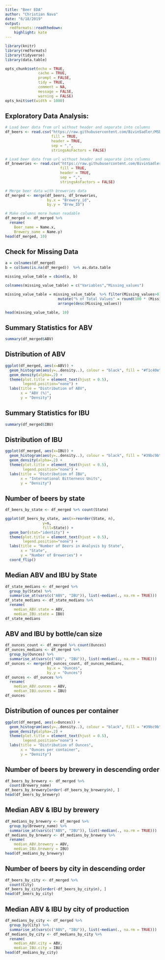 ```yaml
---
title: "Beer EDA"
author: "Christian Nava"
date: "6/18/2019"
output: 
  rmdformats::readthedown:
    highlight: kate
---
```


```r
library(knitr)
library(rmdformats)
library(tidyverse)
library(data.table)

opts_chunk$set(echo = TRUE,
               cache = TRUE,
               prompt = FALSE,
               tidy = TRUE,
               comment = NA,
               message = FALSE,
               warning = FALSE)
opts_knit$set(width = 1000)
```

## Exploratory Data Analysis:

```r

# Load beer data from url without header and separate into columns
df_beers <- read.csv("https://raw.githubusercontent.com/BivinSadler/MSDS-6306-Doing-Data-Science/master/Unit%207/Beers.csv", 
                     fill = TRUE,
                     header = TRUE,
                     sep = ",",
                     stringsAsFactors = FALSE)

# Load beer data from url without header and separate into columns
df_breweries <- read.csv("https://raw.githubusercontent.com/BivinSadler/MSDS-6306-Doing-Data-Science/master/Unit%207/Breweries.csv", 
                         fill = TRUE,
                         header = TRUE,
                         sep = ",",
                         stringsAsFactors = FALSE)
```



```r
# Merge beer data with breweries data
df_merged <- merge(df_beers, df_breweries, 
                   by.x = "Brewery_id", 
                   by.y = "Brew_ID")
```


```r
# Make columns more human readable
df_merged <- df_merged %>% 
  rename(
    Beer_name = Name.x,
    Brewery_name = Name.y)
head(df_merged, 10)
```


## Check for Missing Data

```r
a = colnames(df_merged)
b = colSums(is.na(df_merged))  %>% as.data.table

missing_value_table = cbind(a, b)

colnames(missing_value_table) = c("Variables","Missing_values")

missing_value_table = missing_value_table  %>% filter(Missing_values>0)  %>% 
                        mutate("% of Total Values" = round(100 * (Missing_values / nrow(df_merged)), 1))  %>% 
                        arrange(desc(Missing_values))

head(missing_value_table, 10)
```

## Summary Statistics for ABV
```r
summary(df_merged$ABV)
```

## Distribution of ABV
```r
ggplot(df_merged, aes(x=ABV)) + 
  geom_histogram(aes(y=..density..), colour = "black", fill = "#f1c40e") +
  geom_density(alpha=.2) +
  theme(plot.title = element_text(hjust = 0.5),
        legend.position="none") +
  labs(title = "Distribution of ABV", 
       x = "ABV (%)", 
       y = "Density")
```

## Summary Statistics for IBU
```r
summary(df_merged$IBU)
```

## Distribution of IBU
```r
ggplot(df_merged, aes(x=IBU)) + 
  geom_histogram(aes(y=..density..), colour = "black", fill = "#39bc9b") +
  geom_density(alpha=.2) +
  theme(plot.title = element_text(hjust = 0.5),
        legend.position="none") +
  labs(title = "Distribution of IBU", 
       x = "International Bitterness Units", 
       y = "Density")
```

## Number of beers by state
```r
df_beers_by_state <- df_merged %>% count(State)

ggplot(df_beers_by_state, aes(x=reorder(State, n), 
                 y=n, 
                 fill=State)) + 
  geom_bar(stat="identity") + 
  theme(plot.title = element_text(hjust = 0.5),
        legend.position="none") +
  labs(title = "Number of Beers in Analysis by State", 
       x = "State", 
       y = "Number of Breweries") +
  coord_flip()
```


## Median ABV and IBU by State
```r
df_state_medians <- df_merged %>% 
  group_by(State) %>% 
  summarise_at(vars(c("ABV", "IBU")), list(~median(., na.rm = TRUE)))
df_state_medians <- df_state_medians %>% 
  rename(
    median_ABV.state = ABV,
    median_IBU.state = IBU)
df_state_medians
```


## ABV and IBU by bottle/can size
```r
df_ounces_count <- df_merged %>% count(Ounces)
df_ounces_medians <- df_merged %>% 
  group_by(Ounces) %>% 
  summarise_at(vars(c("ABV", "IBU")), list(~median(., na.rm = TRUE)))
df_ounces <- merge(df_ounces_count, df_ounces_medians, 
                   by.x = "Ounces",
                   by.y = "Ounces")
df_ounces <- df_ounces %>% 
  rename(
    median_ABV.ounces = ABV,
    median_IBU.ounces = IBU)
df_ounces
```

## Distribution of ounces per container
```r
ggplot(df_merged, aes(x=Ounces)) + 
  geom_histogram(aes(y=..density..), colour = "black", fill = "#39bc9b") +
  geom_density(alpha=.2) +
  theme(plot.title = element_text(hjust = 0.5),
        legend.position="none") +
  labs(title = "Distribution of Ounces", 
       x = "Ounces per container", 
       y = "Density")
```


## Number of beers by brewery in descending order
```r
df_beers_by_brewery <- df_merged %>% 
  count(Brewery_name)
df_beers_by_brewery[order(-df_beers_by_brewery$n), ]
head(df_beers_by_brewery)
```

## Median ABV & IBU by brewery
```r
df_medians_by_brewery <- df_merged %>% 
  group_by(Brewery_name) %>% 
  summarise_at(vars(c("ABV", "IBU")), list(~median(., na.rm = TRUE))) 
df_medians_by_brewery <- df_medians_by_brewery %>% 
  rename(
    median_ABV.brewery = ABV,
    median_IBU.brewery = IBU)
head(df_medians_by_brewery)
```

## Number of beers by city in descending order
```r
df_beers_by_city <- df_merged %>% 
  count(City)
df_beers_by_city[order(-df_beers_by_city$n), ]
head(df_beers_by_city)
```

## Median ABV & IBU by city of production
```r
df_medians_by_city <- df_merged %>% 
  group_by(City) %>% 
  summarise_at(vars(c("ABV", "IBU")), list(~median(., na.rm = TRUE))) 
df_medians_by_city <- df_medians_by_city %>% 
  rename(
    median_ABV.city = ABV,
    median_IBU.city = IBU)
head(df_medians_by_city)
```









